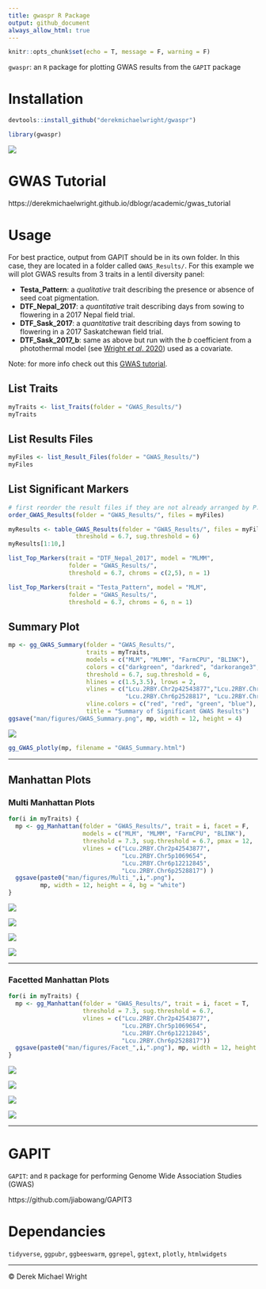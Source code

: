 ```yaml
---
title: gwaspr R Package
output: github_document
always_allow_html: true
---
```


```r
knitr::opts_chunk$set(echo = T, message = F, warning = F)
```

`gwaspr`: an `R` package for plotting GWAS results from the `GAPIT` package

# Installation

```r
devtools::install_github("derekmichaelwright/gwaspr")
```

```r
library(gwaspr)
```

![](man/figures/logo_gwaspr.png)

# GWAS Tutorial

https://derekmichaelwright.github.io/dblogr/academic/gwas_tutorial

# Usage

For best practice, output from GAPIT should be in its own folder. In this case, they are located in a folder called `GWAS_Results/`. For this example we will plot GWAS results from 3 traits in a lentil diversity panel:

- **Testa_Pattern**: a *qualitative* trait describing the presence or absence of seed coat pigmentation.
- **DTF_Nepal_2017**: a *quantitative* trait describing days from sowing to flowering in a 2017 Nepal field trial. 
- **DTF_Sask_2017**: a *quantitative* trait describing days from sowing to flowering in a 2017 Saskatchewan field trial. 
- **DTF_Sask_2017_b**: same as above but run with the *b* coefficient from a photothermal model (see [Wright *et al*. 2020](https://doi.org/10.1002/ppp3.10158)) used as a covariate. 

Note: for more info check out this [GWAS tutorial](https://derekmichaelwright.github.io/dblogr/academic/gwaspr_tutorial).

## List Traits

```r
myTraits <- list_Traits(folder = "GWAS_Results/")
myTraits
```

## List Results Files

```r
myFiles <- list_Result_Files(folder = "GWAS_Results/")
myFiles
```

## List Significant Markers

```r
# first reorder the result files if they are not already arranged by P.value
order_GWAS_Results(folder = "GWAS_Results/", files = myFiles)
```

```r
myResults <- table_GWAS_Results(folder = "GWAS_Results/", files = myFiles,
                   threshold = 6.7, sug.threshold = 6)
myResults[1:10,]
```

```r
list_Top_Markers(trait = "DTF_Nepal_2017", model = "MLMM", 
                 folder = "GWAS_Results/", 
                 threshold = 6.7, chroms = c(2,5), n = 1)
```

```r
list_Top_Markers(trait = "Testa_Pattern", model = "MLM", 
                 folder = "GWAS_Results/", 
                 threshold = 6.7, chroms = 6, n = 1)
```

## Summary Plot

```r
mp <- gg_GWAS_Summary(folder = "GWAS_Results/", 
                      traits = myTraits,
                      models = c("MLM", "MLMM", "FarmCPU", "BLINK"),
                      colors = c("darkgreen", "darkred", "darkorange3", "steelblue"),
                      threshold = 6.7, sug.threshold = 6, 
                      hlines = c(1.5,3.5), lrows = 2,
                      vlines = c("Lcu.2RBY.Chr2p42543877","Lcu.2RBY.Chr5p1069654",
                                 "Lcu.2RBY.Chr6p2528817", "Lcu.2RBY.Chr6p12212845"),
                      vline.colors = c("red", "red", "green", "blue"),
                      title = "Summary of Significant GWAS Results")
ggsave("man/figures/GWAS_Summary.png", mp, width = 12, height = 4)
```

![](man/figures/GWAS_Summary.png)

```r
gg_GWAS_plotly(mp, filename = "GWAS_Summary.html")
```

---

## Manhattan Plots

### Multi Manhattan Plots

```r
for(i in myTraits) {
  mp <- gg_Manhattan(folder = "GWAS_Results/", trait = i, facet = F,
                     models = c("MLM", "MLMM", "FarmCPU", "BLINK"),
                     threshold = 7.3, sug.threshold = 6.7, pmax = 12,
                     vlines = c("Lcu.2RBY.Chr2p42543877", 
                                "Lcu.2RBY.Chr5p1069654",
                                "Lcu.2RBY.Chr6p12212845",
                                "Lcu.2RBY.Chr6p2528817") )
  ggsave(paste0("man/figures/Multi_",i,".png"), 
         mp, width = 12, height = 4, bg = "white")
}
```

![](man/figures/Multi_DTF_Nepal_2017.png)

![](man/figures/Multi_DTF_Sask_2017.png)

![](man/figures/Multi_DTF_Sask_2017_CV_b.png)

![](man/figures/Multi_Testa_Pattern.png)

---

### Facetted Manhattan Plots

```r
for(i in myTraits) {
  mp <- gg_Manhattan(folder = "GWAS_Results/", trait = i, facet = T,
                     threshold = 7.3, sug.threshold = 6.7,
                     vlines = c("Lcu.2RBY.Chr2p42543877", 
                                "Lcu.2RBY.Chr5p1069654",
                                "Lcu.2RBY.Chr6p12212845",
                                "Lcu.2RBY.Chr6p2528817"))
  ggsave(paste0("man/figures/Facet_",i,".png"), mp, width = 12, height = 8)
}
```

![](man/figures/Facet_DTF_Nepal_2017.png)

![](man/figures/Facet_DTF_Sask_2017.png)

![](man/figures/Facet_DTF_Sask_2017_CV_b.png)

![](man/figures/Facet_Testa_Pattern.png)

---

# GAPIT

`GAPIT`: and `R` package for performing Genome Wide Association Studies (GWAS)

https://github.com/jiabowang/GAPIT3

# Dependancies

`tidyverse`, `ggpubr`, `ggbeeswarm`, `ggrepel`, `ggtext`, `plotly`, `htmlwidgets`

---

&copy; Derek Michael Wright
